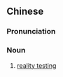 {{also|现实检验}}
==Chinese==
{{zh-forms|s=现实检验|type=22}}

===Pronunciation===
{{zh-pron
|m=xiànshí jiǎnyàn
|c=jin6 sat6 gim2 jim6
|cat=n
}}

===Noun===
{{zh-noun}}

# [[reality testing]]